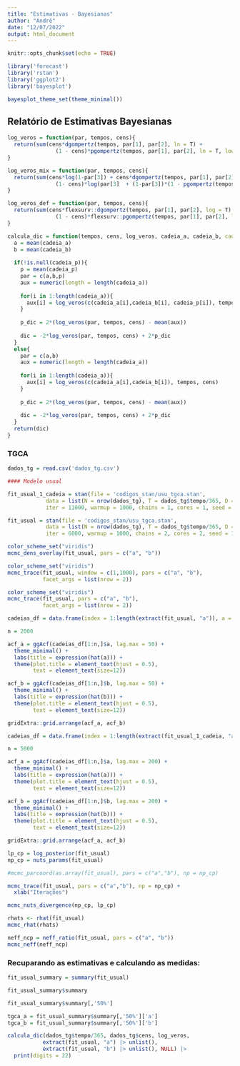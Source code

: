 ```yaml
---
title: "Estimativas - Bayesianas"
author: "André"
date: "12/07/2022"
output: html_document
---
```


```r
knitr::opts_chunk$set(echo = TRUE)

library('forecast')
library('rstan')
library('ggplot2')
library('bayesplot')

bayesplot_theme_set(theme_minimal())
```

## Relatório de Estimativas Bayesianas

```r
log_veros = function(par, tempos, cens){
  return(sum(cens*dgompertz(tempos, par[1], par[2], ln = T) +
               (1 - cens)*pgompertz(tempos, par[1], par[2], ln = T, lower.tail = F)))
}

log_veros_mix = function(par, tempos, cens){
  return(sum(cens*log(1-par[3]) + cens*dgompertz(tempos, par[1], par[2], ln = T) + 
               (1- cens)*log(par[3]  + (1-par[3])*(1 - pgompertz(tempos, a = par[1], b = par[2])))))
}

log_veros_def = function(par, tempos, cens){
  return(sum(cens*flexsurv::dgompertz(tempos, par[1], par[2], log = T) +
               (1 - cens)*flexsurv::pgompertz(tempos, par[1], par[2], log = T, lower.tail = F)))
}

calcula_dic = function(tempos, cens, log_veros, cadeia_a, cadeia_b, cadeia_p = NULL){
  a = mean(cadeia_a)
  b = mean(cadeia_b)
  
  if(!is.null(cadeia_p)){
    p = mean(cadeia_p)
    par = c(a,b,p)
    aux = numeric(length = length(cadeia_a))
    
    for(i in 1:length(cadeia_a)){
      aux[i] = log_veros(c(cadeia_a[i],cadeia_b[i], cadeia_p[i]), tempos, cens)
    }
    
    p_dic = 2*(log_veros(par, tempos, cens) - mean(aux))
    
    dic = -2*log_veros(par, tempos, cens) + 2*p_dic
  }
  else{
    par = c(a,b)
    aux = numeric(length = length(cadeia_a))
    
    for(i in 1:length(cadeia_a)){
      aux[i] = log_veros(c(cadeia_a[i],cadeia_b[i]), tempos, cens)
    }
    
    p_dic = 2*(log_veros(par, tempos, cens) - mean(aux))
    
    dic = -2*log_veros(par, tempos, cens) + 2*p_dic
  }
  return(dic)
}
```

### TGCA

```r
dados_tg = read.csv('dados_tg.csv')

#### Modelo usual

fit_usual_1_cadeia = stan(file = 'codigos_stan/usu_tgca.stan',
            data = list(N = nrow(dados_tg), T = dados_tg$tempo/365, D = dados_tg$cens), 
            iter = 11000, warmup = 1000, chains = 1, cores = 1, seed = 154)

fit_usual = stan(file = 'codigos_stan/usu_tgca.stan',
            data = list(N = nrow(dados_tg), T = dados_tg$tempo/365, D = dados_tg$cens), 
            iter = 6000, warmup = 1000, chains = 2, cores = 2, seed = 154)

```

```r
color_scheme_set("viridis")
mcmc_dens_overlay(fit_usual, pars = c("a", "b"))
```

```r
color_scheme_set("viridis")
mcmc_trace(fit_usual, window = c(1,1000), pars = c("a", "b"),
           facet_args = list(nrow = 2))

```

```r
color_scheme_set("viridis")
mcmc_trace(fit_usual, pars = c("a", "b"),
           facet_args = list(nrow = 2))

```


```r
cadeias_df = data.frame(index = 1:length(extract(fit_usual, "a")), a = extract(fit_usual, "a"), b = extract(fit_usual, "b"))

n = 2000

acf_a = ggAcf(cadeias_df[1:n,]$a, lag.max = 50) + 
  theme_minimal() +
  labs(title = expression(hat(a))) +
  theme(plot.title = element_text(hjust = 0.5),
        text = element_text(size=12)) 

acf_b = ggAcf(cadeias_df[1:n,]$b, lag.max = 50) + 
  theme_minimal() +
  labs(title = expression(hat(b))) +
  theme(plot.title = element_text(hjust = 0.5),
        text = element_text(size=12)) 

gridExtra::grid.arrange(acf_a, acf_b)
```

```r
cadeias_df = data.frame(index = 1:length(extract(fit_usual_1_cadeia, "a")), a = extract(fit_usual_1_cadeia, "a"), b = extract(fit_usual, "b"))

n = 5000

acf_a = ggAcf(cadeias_df[1:n,]$a, lag.max = 200) + 
  theme_minimal() +
  labs(title = expression(hat(a))) +
  theme(plot.title = element_text(hjust = 0.5),
        text = element_text(size=12)) 

acf_b = ggAcf(cadeias_df[1:n,]$b, lag.max = 200) + 
  theme_minimal() +
  labs(title = expression(hat(b))) +
  theme(plot.title = element_text(hjust = 0.5),
        text = element_text(size=12)) 

gridExtra::grid.arrange(acf_a, acf_b)
```

```r
lp_cp = log_posterior(fit_usual)
np_cp = nuts_params(fit_usual)

#mcmc_parcoord(as.array(fit_usual), pars = c("a","b"), np = np_cp)

mcmc_trace(fit_usual, pars = c("a","b"), np = np_cp) +
  xlab("Iterações")
```
```r
mcmc_nuts_divergence(np_cp, lp_cp)
```

```r
rhats <- rhat(fit_usual)
mcmc_rhat(rhats)
```

```r
neff_ncp = neff_ratio(fit_usual, pars = c("a", "b"))
mcmc_neff(neff_ncp)
```
### Recuparando as estimativas e calculando as medidas:
```r

fit_usual_summary = summary(fit_usual)

fit_usual_summary$summary

fit_usual_summary$summary[,'50%']

tgca_a = fit_usual_summary$summary[,'50%']['a']
tgca_b = fit_usual_summary$summary[,'50%']['b']

calcula_dic(dados_tg$tempo/365, dados_tg$cens, log_veros,
           extract(fit_usual, "a") |> unlist(),
           extract(fit_usual, "b") |> unlist(), NULL) |>
  print(digits = 22)

```
